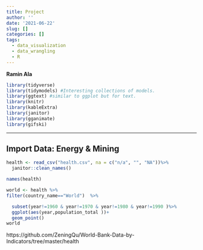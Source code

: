 ```yaml
---
title: Project
author: ''
date: '2021-06-22'
slug: []
categories: []
tags:
  - data_visualization
  - data_wrangling
  - R
---
```


**Ramin Ala**





```r
library(tidyverse)
library(tidymodels) #Interesting collections of models.
library(ggtext) #similar to ggplot but for text.
library(knitr)
library(kableExtra) 
library(janitor)
library(gganimate)
library(gifski)
```



---

## Import Data: Energy & Mining


```r
health <- read_csv("health.csv", na = c("n/a", "", "NA"))%>%
  janitor::clean_names() 

names(health)
```


```r

world <- health %>%
filter(country_name=="World")  %>%

  subset(year!=1960 & year!=1970 & year!=1980 & year!=1990 )%>%
  ggplot(aes(year,population_total ))+
  geom_point()
world
```





https://github.com/ZeningQu/World-Bank-Data-by-Indicators/tree/master/health

